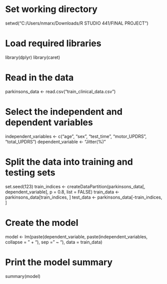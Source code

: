 # Set working directory
setwd("C:/Users/nmarx/Downloads/R STUDIO 441/FINAL PROJECT")

# Load required libraries
library(dplyr)
library(caret)

# Read in the data
parkinsons_data <- read.csv("train_clinical_data.csv")

# Select the independent and dependent variables
independent_variables <- c("age", "sex", "test_time", "motor_UPDRS", "total_UPDRS")
dependent_variable <- "Jitter(%)"

# Split the data into training and testing sets
set.seed(123)
train_indices <- createDataPartition(parkinsons_data[, dependent_variable], p = 0.8, list = FALSE)
train_data <- parkinsons_data[train_indices, ]
test_data <- parkinsons_data[-train_indices, ]

# Create the model
model <- lm(paste(dependent_variable, paste(independent_variables, collapse = " + "), sep = " ~ "), data = train_data)

# Print the model summary
summary(model)

